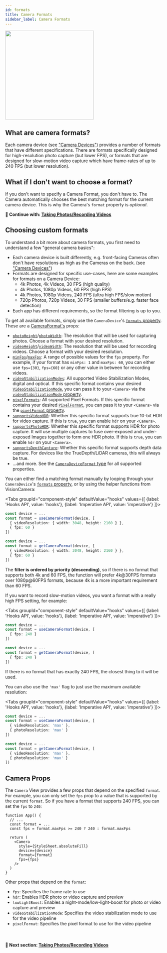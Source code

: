 ```yaml
---
id: formats
title: Camera Formats
sidebar_label: Camera Formats
---
```



<div class="image-container">
  <img width="283" src={useBaseUrl("img/example.png")} />
</div>

## What are camera formats?

Each camera device (see ["Camera Devices"](devices)) provides a number of formats that have different specifications.
There are formats specifically designed for high-resolution photo capture (but lower FPS), or formats that are designed for slow-motion video capture which have frame-rates of up to 240 FPS (but lower resolution).

## What if I don't want to choose a format?

If you don't want to specify a Camera Format, you don't have to. The Camera automatically chooses the best matching format for the current camera device. This is why the Camera's `format` property is _optional_.

**🚀 Continue with: [Taking Photos/Recording Videos](./capturing)**

## Choosing custom formats

To understand a bit more about camera formats, you first need to understand a few "general camera basics":

* Each camera device is built differently, e.g. front-facing Cameras often don't have resolutions as high as the Cameras on the back. (see ["Camera Devices"](devices))
* Formats are designed for specific use-cases, here are some examples for formats on a Camera Device:
  * 4k Photos, 4k Videos, 30 FPS (high quality)
  * 4k Photos, 1080p Videos, 60 FPS (high FPS)
  * 4k Photos, 1080p Videos, 240 FPS (ultra high FPS/slow motion)
  * 720p Photos, 720p Videos, 30 FPS (smaller buffers/e.g. faster face detection)
* Each app has different requirements, so the format filtering is up to you.

To get all available formats, simply use the `CameraDevice`'s [`formats` property](/docs/api/interfaces/CameraDevice#formats).  These are a [CameraFormat's](/docs/api/interfaces/CameraDeviceFormat) props:

- [`photoHeight`](/docs/api/interfaces/CameraDeviceFormat#photoHeight)/[`photoWidth`](/docs/api/interfaces/CameraDeviceFormat#photoWidth): The resolution that will be used for capturing photos. Choose a format with your desired resolution.
- [`videoHeight`](/docs/api/interfaces/CameraDeviceFormat#videoHeight)/[`videoWidth`](/docs/api/interfaces/CameraDeviceFormat#videoWidth): The resolution that will be used for recording videos. Choose a format with your desired resolution.
- [`minFps`](/docs/api/interfaces/CameraDeviceFormat#minFps)/[`maxFps`](/docs/api/interfaces/CameraDeviceFormat#maxFps): A range of possible values for the `fps` property. For example, if your format has `minFps: 1` and `maxFps: 60`, you can either use `fps={30}`, `fps={60}` or any other value in between for recording videos.
- [`videoStabilizationModes`](/docs/api/interfaces/CameraDeviceFormat#videoStabilizationModes): All supported Video Stabilization Modes, digital and optical. If this specific format contains your desired [`VideoStabilizationMode`](/docs/api/#videostabilizationmode), you can pass it to your `<Camera>` via the [`videoStabilizationMode` property](/docs/api/interfaces/CameraProps#videoStabilizationMode).
- [`pixelFormats`](/docs/api/interfaces/CameraDeviceFormat#pixelFormats): All supported Pixel Formats. If this specific format contains your desired [`PixelFormat`](/docs/api/#PixelFormat), you can pass it to your `<Camera>` via the [`pixelFormat` property](/docs/api/interfaces/CameraProps#pixelFormat).
- [`supportsVideoHDR`](/docs/api/interfaces/CameraDeviceFormat#supportsVideoHDR): Whether this specific format supports true 10-bit HDR for video capture. If this is `true`, you can enable `hdr` on your `<Camera>`.
- [`supportsPhotoHDR`](/docs/api/interfaces/CameraDeviceFormat#supportsPhotoHDR): Whether this specific format supports HDR for photo capture. It will use multiple captures to fuse over-exposed and under-exposed Images together to form one HDR photo. If this is `true`, you can enable `hdr` on your `<Camera>`.
- [`supportsDepthCapture`](/docs/api/interfaces/CameraDeviceFormat#supportsDepthCapture): Whether this specific format supports depth data capture. For devices like the TrueDepth/LiDAR cameras, this will always be true.
- ...and more. See the [`CameraDeviceFormat` type](/docs/api/interfaces/CameraDeviceFormat) for all supported properties.

You can either find a matching format manually by looping through your `CameraDevice`'s [`formats` property](/docs/api/interfaces/CameraDevice#formats), or by using the helper functions from VisionCamera:

<Tabs
  groupId="component-style"
  defaultValue="hooks"
  values={[
    {label: 'Hooks API', value: 'hooks'},
    {label: 'Imperative API', value: 'imperative'}
  ]}>
<TabItem value="hooks">

```ts
const device = ...
const format = useCameraFormat(device, [
  { videoResolution: { width: 3048, height: 2160 } },
  { fps: 60 }
])
```

</TabItem>
<TabItem value="imperative">

```ts
const device = ...
const format = getCameraFormat(device, [
  { videoResolution: { width: 3048, height: 2160 } },
  { fps: 60 }
])
```

</TabItem>
</Tabs>

The **filter is ordered by priority (descending)**, so if there is no format that supports both 4k and 60 FPS, the function will prefer 4k@30FPS formats over 1080p@60FPS formats, because 4k is a more important requirement than 60 FPS.

If you want to record slow-motion videos, you want a format with a really high FPS setting, for example:

<Tabs
  groupId="component-style"
  defaultValue="hooks"
  values={[
    {label: 'Hooks API', value: 'hooks'},
    {label: 'Imperative API', value: 'imperative'}
  ]}>
<TabItem value="hooks">

```ts
const device = ...
const format = useCameraFormat(device, [
  { fps: 240 }
])
```

</TabItem>
<TabItem value="imperative">

```ts
const device = ...
const format = getCameraFormat(device, [
  { fps: 240 }
])
```

</TabItem>
</Tabs>

If there is no format that has exactly 240 FPS, the closest thing to it will be used.

You can also use the `'max'` flag to just use the maximum available resolution:

<Tabs
  groupId="component-style"
  defaultValue="hooks"
  values={[
    {label: 'Hooks API', value: 'hooks'},
    {label: 'Imperative API', value: 'imperative'}
  ]}>
<TabItem value="hooks">

```ts
const device = ...
const format = useCameraFormat(device, [
  { videoResolution: 'max' },
  { photoResolution: 'max' }
])
```

</TabItem>
<TabItem value="imperative">

```ts
const device = ...
const format = getCameraFormat(device, [
  { videoResolution: 'max' },
  { photoResolution: 'max' }
])
```

</TabItem>
</Tabs>

## Camera Props

The `Camera` View provides a few props that depend on the specified `format`. For example, you can only set the `fps` prop to a value that is supported by the current `format`. So if you have a format that supports 240 FPS, you can set the `fps` to `240`:

```tsx
function App() {
  // ...
  const format = ...
  const fps = format.maxFps >= 240 ? 240 : format.maxFps

  return (
    <Camera
      style={StyleSheet.absoluteFill}
      device={device}
      format={format}
      fps={fps}
    />
  )
}
```

Other props that depend on the `format`:

* `fps`: Specifies the frame rate to use
* `hdr`: Enables HDR photo or video capture and preview
* `lowLightBoost`: Enables a night-mode/low-light-boost for photo or video capture and preview
* `videoStabilizationMode`: Specifies the video stabilization mode to use for the video pipeline
* `pixelFormat`: Specifies the pixel format to use for the video pipeline


<br />

#### 🚀 Next section: [Taking Photos/Recording Videos](./capturing)
